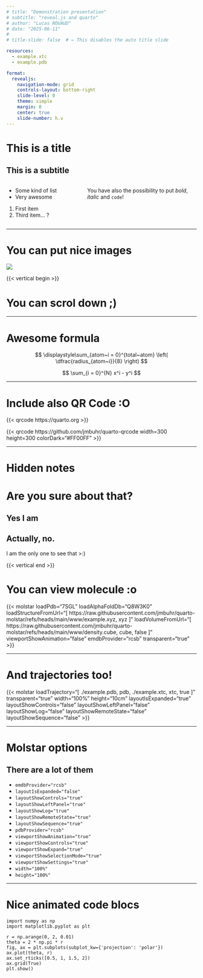 ```yaml
---
# title: "Demonstration presentation"
# subtitle: "reveal.js and quarto"
# author: "Lucas ROUAUD"
# date: "2025-06-11"
# 
# title-slide: false  # ← This disables the auto title slide

resources:
  - example.xtc
  - example.pdb

format:
  revealjs:
    navigation-mode: grid
    controls-layout: bottom-right
    slide-level: 0
    theme: simple
    margin: 0
    center: true
    slide-number: h.v
---
```


# This is a title

## This is a subtitle


:::: {.columns}

::: {.column width="40%"}
- Some kind of list
- Very awesome

1. First item
2. Third item… ?
:::

::: {.column width="60%"}
You have also the possibility to put *bold*, _italic_ and `code`!
:::

::::

---

# You can put nice images


![](dumb_chatgpt_light.png)

{{< vertical begin >}}

# You can scrol down ;)

---

# Awesome formula

$$
\displaystyle\sum_{atom~i = 0}^{total~atom} \left( \dfrac{radius_{atom~i}}{8} \right)
$$

$$
\sum_{i = 0}^{N} x^i - y^i
$$

---

# Include also QR Code :O

{{< qrcode https://quarto.org >}}

{{< qrcode https://github.com/jmbuhr/quarto-qrcode width=300 height=300 colorDark="#FF00FF" >}}

---

# Hidden notes

# Are you sure about that?

## Yes I am

## Actually, no.

::: {.notes}
I am the only one to see that >:)
:::

{{< vertical end >}}

# You can view molecule :o

{{< molstar
    loadPdb="7SGL"
    loadAlphaFoldDb="Q8W3K0"
    loadStructureFromUrl="[
      https://raw.githubusercontent.com/jmbuhr/quarto-molstar/refs/heads/main/www/example.xyz,
      xyz
    ]"
    loadVolumeFromUrl="[
      https://raw.githubusercontent.com/jmbuhr/quarto-molstar/refs/heads/main/www/density.cube,
      cube,
      false
    ]"
    viewportShowAnimation="false"
    emdbProvider="rcsb"
    transparent="true"
 >}}

---

# And trajectories too!

{{< molstar
    loadTrajectory="[
      ./example.pdb,
      pdb,
      ./example.xtc,
      xtc,
      true
    ]"
    transparent="true"
    width="100%"
    height="10cm"
    layoutIsExpanded="true"
    layoutShowControls="false"
    layoutShowLeftPanel="false"
    layoutShowLog="false"
    layoutShowRemoteState="false"
    layoutShowSequence="false"
 >}}

---

# Molstar options 
## There are a lot of them

- `emdbProvider="rcsb"`
- `layoutIsExpanded="false"`
- `layoutShowControls="true"`
- `layoutShowLeftPanel="true"`
- `layoutShowLog="true"`
- `layoutShowRemoteState="true"`
- `layoutShowSequence="true"`
- `pdbProvider="rcsb"`
- `viewportShowAnimation="true"`
- `viewportShowControls="true"`
- `viewportShowExpand="true"`
- `viewportShowSelectionMode="true"`
- `viewportShowSettings="true"`
- `width="100%"`
- `height="100%"`

---

# Nice animated code blocs

```.python
import numpy as np
import matplotlib.pyplot as plt

r = np.arange(0, 2, 0.01)
theta = 2 * np.pi * r
fig, ax = plt.subplots(subplot_kw={'projection': 'polar'})
ax.plot(theta, r)
ax.set_rticks([0.5, 1, 1.5, 2])
ax.grid(True)
plt.show()
```

